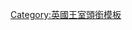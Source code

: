 <noinclude>{{noteTA
|G1 = PoliticiansUK
|G2 = UK Places
}}</noinclude>
{{Navbox
|name = 英国王室头衔
|title = [[英国王室]]头衔
|state = {{{state<includeonly>|autocollapse</includeonly>}}}
|bodyclass = hlist
|above =
* [[英国君主列表]]
* [[英国君主配偶列表]]

|group1 = 使用中
|list1 =
* [[英国君主]]
* {{Link-en|英国王子 (头衔)|British prince|英国王子}}
* {{Link-en|英国公主|British princess}}
* [[威爾士親王]]
** [[威爾士王妃|王妃]]
* [[长公主 (英国)|英国长公主]]
* {{Link-en|英国王室公爵|Royal dukedoms in the United Kingdom|王室公爵}}
* [[剑桥公爵]]
* [[康沃爾公爵]]
** {{Link-en|康沃尔公爵夫人|Duchess of Cornwall|公爵夫人}}
* [[愛丁堡公爵]]
** {{Link-en|爱丁堡公爵夫人|Duchess of Edinburgh|公爵夫人}}
* [[格洛斯特公爵]]
* [[根德公爵]]
** [[根德公爵夫人|公爵夫人]]
* [[薩塞克斯公爵]]
* [[羅撒西公爵]]
* [[约克公爵]]
** {{Link-en|约克公爵夫人|Duchess of York|公爵夫人}}
* [[威塞克斯伯爵]]

|group2 = 闲置中
|list2 =
* [[奧爾巴尼公爵]]
* [[克拉倫斯公爵]]
* [[克拉倫斯和阿文代爾公爵]]
* {{Link-en|克拉伦斯和圣安德鲁斯公爵|Duke of Clarence and St Andrews}}
* {{Link-en|康诺特和斯特拉森公爵|Duke of Connaught and Strathearn}}
* {{Link-en|坎伯兰公爵|Duke of Cumberland}}
** {{Link-en|坎伯兰公爵夫人|Duchess of Cumberland|公爵夫人}}
** {{Link-en|坎伯兰和斯特拉森公爵|Duke of Cumberland and Strathearn}}
** {{Link-en|坎伯兰和特维奥特戴尔公爵|Duke of Cumberland and Teviotdale}}
* {{Link-en|格洛斯特和爱丁堡公爵|Duke of Gloucester and Edinburgh}}
* {{Link-en|肯德尔公爵|Duke of Kendal}}
* {{Link-en|根德和斯特拉森公爵|Duke of Kent and Strathearn}}
* [[蘭開斯特公爵]]
* {{Link-en|罗斯公爵|Duke of Ross}}
* [[温莎公爵]]
* {{Link-en|约克和奥尔巴尼公爵|Duke of York and Albany}}
}}<noinclude>
{{collapsible option}}
[[Category:英國王室頭銜模板]]
</noinclude>